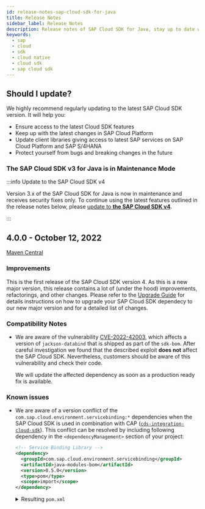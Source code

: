 ```yaml
---
id: release-notes-sap-cloud-sdk-for-java
title: Release Notes
sidebar_label: Release Notes
description: Release notes of SAP Cloud SDK for Java, stay up to date with the recent features, fixes, dependency updates and recommendedations.
keywords:
  - sap
  - cloud
  - sdk
  - cloud native
  - cloud sdk
  - sap cloud sdk
---
```


<!-- vale off -->


<div className="logo logo-java"> </div>

<MvnBadge />

## Should I update?

We highly recommend regularly updating to the latest SAP Cloud SDK version.
It will help you:

- Ensure access to the latest Cloud SDK features
- Keep up with the latest changes in SAP Cloud Platform
- Update client libraries giving access to latest SAP services on SAP Cloud Platform and SAP S/4HANA
- Protect yourself from bugs and breaking changes in the future

### The SAP Cloud SDK v3 for Java is in Maintenance Mode

:::info Update to the SAP Cloud SDK v4

Version 3.x of the SAP Cloud SDK for Java is now in maintenance and receives security fixes only.
To continue using the latest features outlined in the release notes below, please [update to **the SAP Cloud SDK v4**](/docs/java/guides/4.0-upgrade).

:::

<!-- Copy and fill
## 4.xx.x - January 1, 2022

[Maven Central](https://search.maven.org/search?q=g:com.sap.cloud.sdk*%20AND%20v:4.1.0)

### Known issues

### Compatibility Notes

### New Functionality

### Improvements

### Fixed Issues
-->

## 4.0.0 - October 12, 2022

[Maven Central](https://search.maven.org/search?q=g:com.sap.cloud.sdk*%20AND%20v:4.0.0)

### Improvements

This is the first release of the SAP Cloud SDK version 4.
As this is a new major version, this release contains a lot of (under the hood) improvements, refactorings, and other changes.
Please refer to the [Upgrade Guide](./guides/4.0-upgrade) for details instructions on how to upgrade your SAP Cloud SDK dependecy to our new major version and for a detailed list of changes.

### Compatibility Notes

- We are aware of the vulnerability [CVE-2022-42003](https://nvd.nist.gov/vuln/detail/CVE-2022-42003), which affects a version of `jackson-databind` that is shipped as part of the `sdk-bom`.
  After careful investigation we found that the described exploit **does not** affect the SAP Cloud SDK.
  Nevertheless, customers should be aware of this vulnerability and check their code.

  We will update the affected dependency as soon as a production ready fix is available.

### Known issues

- We are aware of a version conflict of the `com.sap.cloud.environment.servicebinding:*` dependencies when the SAP Cloud SDK is used in combination with CAP ([`cds-integration-cloud-sdk`](https://search.maven.org/search?q=g:com.sap.cds%20AND%20a:cds-integration-cloud-sdk)).
  This conflict can be resolved by including following dependency in the `<dependencyManagement>` section of your project:

  ```xml
  <!-- Service Binding Library -->
  <dependency>
    <groupId>com.sap.cloud.environment.servicebinding</groupId>
    <artifactId>java-modules-bom</artifactId>
    <version>0.5.0</version>
    <type>pom</type>
    <scope>import</scope>
  </dependency>
  ```

    <details>
  <summary>Resulting <code>pom.xml</code></summary>

  ```xml
  <dependencyManagement>
      <dependencies>

          <!-- CDS SERVICES -->
          <dependency>
              <groupId>com.sap.cds</groupId>
              <artifactId>cds-services-bom</artifactId>
              <version>${cds.services.version}</version>
              <type>pom</type>
              <scope>import</scope>
          </dependency>

          <!-- Cloud SDK -->
          <dependency>
              <groupId>com.sap.cloud.sdk</groupId>
              <artifactId>sdk-modules-bom</artifactId>
              <version>4.0.0</version>
              <type>pom</type>
              <scope>import</scope>
          </dependency>

          <!-- Service Binding Library -->
          <dependency>
              <groupId>com.sap.cloud.environment.servicebinding</groupId>
              <artifactId>java-modules-bom</artifactId>
              <version>0.5.0</version>
              <type>pom</type>
              <scope>import</scope>
          </dependency>

      </dependencies>
  </dependencyManagement>
  ```

    </details>
